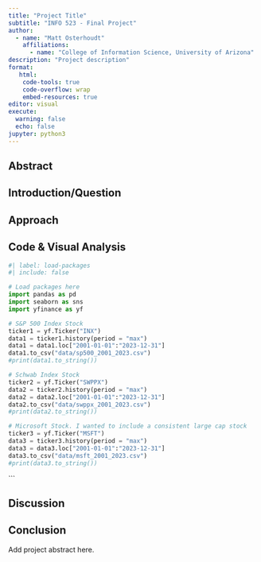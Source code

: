 ```yaml
---
title: "Project Title"
subtitle: "INFO 523 - Final Project"
author: 
  - name: "Matt Osterhoudt"
    affiliations:
      - name: "College of Information Science, University of Arizona"
description: "Project description"
format:
   html:
    code-tools: true
    code-overflow: wrap
    embed-resources: true
editor: visual
execute:
  warning: false
  echo: false
jupyter: python3
---
```


## Abstract

## Introduction/Question

## Approach

## Code & Visual Analysis

```python
#| label: load-packages
#| include: false

# Load packages here
import pandas as pd
import seaborn as sns
import yfinance as yf

# S&P 500 Index Stock
ticker1 = yf.Ticker("INX")
data1 = ticker1.history(period = "max")
data1 = data1.loc["2001-01-01":"2023-12-31"]
data1.to_csv("data/sp500_2001_2023.csv")
#print(data1.to_string())

# Schwab Index Stock
ticker2 = yf.Ticker("SWPPX")
data2 = ticker2.history(period = "max")
data2 = data2.loc["2001-01-01":"2023-12-31"]
data2.to_csv("data/swppx_2001_2023.csv")
#print(data2.to_string())

# Microsoft Stock. I wanted to include a consistent large cap stock
ticker3 = yf.Ticker("MSFT")
data3 = ticker3.history(period = "max")
data3 = data3.loc["2001-01-01":"2023-12-31"]
data3.to_csv("data/msft_2001_2023.csv")
#print(data3.to_string())
```


```


## Discussion

## Conclusion

Add project abstract here.
